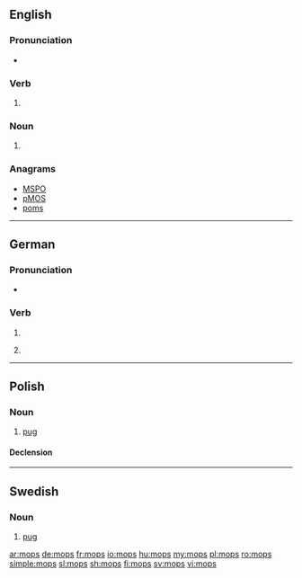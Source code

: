 {{also|Mops}}
==English==

===Pronunciation===
* {{rhymes|ɒps|lang=en}}

===Verb===
{{head|en}}

# {{en-third-person singular of|mop}}

===Noun===
{{head|en|plural}}

# {{plural of|mop|lang=en}}

===Anagrams===
* [[MSPO#English|MSPO]]
* [[pMOS#English|pMOS]]
* [[poms#English|poms]]

----

==German==

===Pronunciation===
* {{IPA|/mɔps/|lang=de}}

===Verb===
{{head|de}}

# {{de-verb form of|mopsen|i|s}}
# {{context|colloquial|lang=de}} {{de-verb form of|mopsen|1|s|g}}

----

==Polish==

===Noun===
{{pl-noun|m}}

# [[pug]]

====Declension====
{{pl-decl-noun|mops|mopsy
|mopsa|mopsów
|mopsowi|mopsom
|mopsa|mopsy
|mopsem|mopsami
|mopsie|mopsach
|mopsie|mopsy
}}

----

==Swedish==

===Noun===
{{sv-noun|c}}

# [[pug]]

[[ar:mops]]
[[de:mops]]
[[fr:mops]]
[[io:mops]]
[[hu:mops]]
[[my:mops]]
[[pl:mops]]
[[ro:mops]]
[[simple:mops]]
[[sl:mops]]
[[sh:mops]]
[[fi:mops]]
[[sv:mops]]
[[vi:mops]]